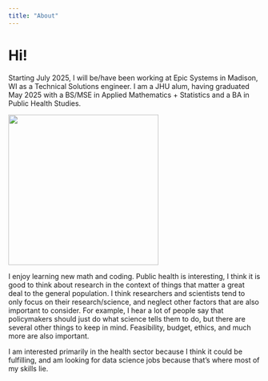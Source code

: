 ```yaml
---
title: "About"
---
```


# Hi!
Starting July 2025, I will be/have been working at Epic Systems in Madison, WI as a Technical Solutions engineer. I am a JHU alum, having graduated May 2025 with a BS/MSE in Applied Mathematics + Statistics and a BA in Public Health Studies.

![](figs/headshot.jpg){ width=300 }

I enjoy learning new math and coding. Public health is interesting, I think it is good to think about research in the context of things that matter a great deal to the general population. I think researchers and scientists tend to only focus on their research/science, and neglect other factors that are also important to consider. For example, I hear a lot of people say that policymakers should just do what science tells them to do, but there are several other things to keep in mind. Feasibility, budget, ethics, and much more are also important.

I am interested primarily in the health sector because I think it could be fulfilling, and am looking for data science jobs because that's where most of my skills lie. 
